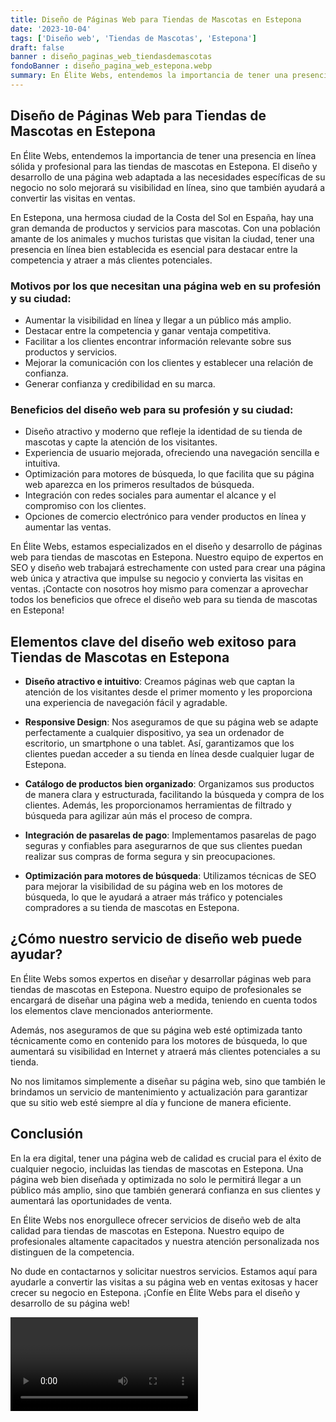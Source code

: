 ```yaml
---
title: Diseño de Páginas Web para Tiendas de Mascotas en Estepona
date: '2023-10-04'
tags: ['Diseño web', 'Tiendas de Mascotas', 'Estepona']
draft: false
banner : diseño_paginas_web_tiendasdemascotas
fondoBanner : diseño_pagina_web_estepona.webp
summary: En Élite Webs, entendemos la importancia de tener una presencia en línea sólida y profesional para las tiendas de mascotas en Estepona. El diseño y desarrollo de una página web adaptada a las necesidades específicas de su negocio no solo mejorará su visibilidad en línea, sino que también ayudará a convertir las visitas en ventas. 
---
```


## Diseño de Páginas Web para Tiendas de Mascotas en Estepona

En Élite Webs, entendemos la importancia de tener una presencia en línea sólida y profesional para las tiendas de mascotas en Estepona. El diseño y desarrollo de una página web adaptada a las necesidades específicas de su negocio no solo mejorará su visibilidad en línea, sino que también ayudará a convertir las visitas en ventas. 

En Estepona, una hermosa ciudad de la Costa del Sol en España, hay una gran demanda de productos y servicios para mascotas. Con una población amante de los animales y muchos turistas que visitan la ciudad, tener una presencia en línea bien establecida es esencial para destacar entre la competencia y atraer a más clientes potenciales. 

### Motivos por los que necesitan una página web en su profesión y su ciudad:

- Aumentar la visibilidad en línea y llegar a un público más amplio.
- Destacar entre la competencia y ganar ventaja competitiva.
- Facilitar a los clientes encontrar información relevante sobre sus productos y servicios.
- Mejorar la comunicación con los clientes y establecer una relación de confianza.
- Generar confianza y credibilidad en su marca.

### Beneficios del diseño web para su profesión y su ciudad:

- Diseño atractivo y moderno que refleje la identidad de su tienda de mascotas y capte la atención de los visitantes.
- Experiencia de usuario mejorada, ofreciendo una navegación sencilla e intuitiva.
- Optimización para motores de búsqueda, lo que facilita que su página web aparezca en los primeros resultados de búsqueda.
- Integración con redes sociales para aumentar el alcance y el compromiso con los clientes.
- Opciones de comercio electrónico para vender productos en línea y aumentar las ventas.

En Élite Webs, estamos especializados en el diseño y desarrollo de páginas web para tiendas de mascotas en Estepona. Nuestro equipo de expertos en SEO y diseño web trabajará estrechamente con usted para crear una página web única y atractiva que impulse su negocio y convierta las visitas en ventas. ¡Contacte con nosotros hoy mismo para comenzar a aprovechar todos los beneficios que ofrece el diseño web para su tienda de mascotas en Estepona!

<GifSeo />

<Cta />

## Elementos clave del diseño web exitoso para Tiendas de Mascotas en Estepona

- **Diseño atractivo e intuitivo**: Creamos páginas web que captan la atención de los visitantes desde el primer momento y les proporciona una experiencia de navegación fácil y agradable.

- **Responsive Design**: Nos aseguramos de que su página web se adapte perfectamente a cualquier dispositivo, ya sea un ordenador de escritorio, un smartphone o una tablet. Así, garantizamos que los clientes puedan acceder a su tienda en línea desde cualquier lugar de Estepona.

- **Catálogo de productos bien organizado**: Organizamos sus productos de manera clara y estructurada, facilitando la búsqueda y compra de los clientes. Además, les proporcionamos herramientas de filtrado y búsqueda para agilizar aún más el proceso de compra.

- **Integración de pasarelas de pago**: Implementamos pasarelas de pago seguras y confiables para asegurarnos de que sus clientes puedan realizar sus compras de forma segura y sin preocupaciones.

- **Optimización para motores de búsqueda**: Utilizamos técnicas de SEO para mejorar la visibilidad de su página web en los motores de búsqueda, lo que le ayudará a atraer más tráfico y potenciales compradores a su tienda de mascotas en Estepona.

## ¿Cómo nuestro servicio de diseño web puede ayudar?

En Élite Webs somos expertos en diseñar y desarrollar páginas web para tiendas de mascotas en Estepona. Nuestro equipo de profesionales se encargará de diseñar una página web a medida, teniendo en cuenta todos los elementos clave mencionados anteriormente.

Además, nos aseguramos de que su página web esté optimizada tanto técnicamente como en contenido para los motores de búsqueda, lo que aumentará su visibilidad en Internet y atraerá más clientes potenciales a su tienda.

No nos limitamos simplemente a diseñar su página web, sino que también le brindamos un servicio de mantenimiento y actualización para garantizar que su sitio web esté siempre al día y funcione de manera eficiente.

## Conclusión

En la era digital, tener una página web de calidad es crucial para el éxito de cualquier negocio, incluidas las tiendas de mascotas en Estepona. Una página web bien diseñada y optimizada no solo le permitirá llegar a un público más amplio, sino que también generará confianza en sus clientes y aumentará las oportunidades de venta.

En Élite Webs nos enorgullece ofrecer servicios de diseño web de alta calidad para tiendas de mascotas en Estepona. Nuestro equipo de profesionales altamente capacitados y nuestra atención personalizada nos distinguen de la competencia.

No dude en contactarnos y solicitar nuestros servicios. Estamos aquí para ayudarle a convertir las visitas a su página web en ventas exitosas y hacer crecer su negocio en Estepona. ¡Confíe en Élite Webs para el diseño y desarrollo de su página web!

<Video />

<CtaBot job='Tiendas de Mascotas' city='Estepona'/>

<Gmaps query='Estepona+españa+maps' />